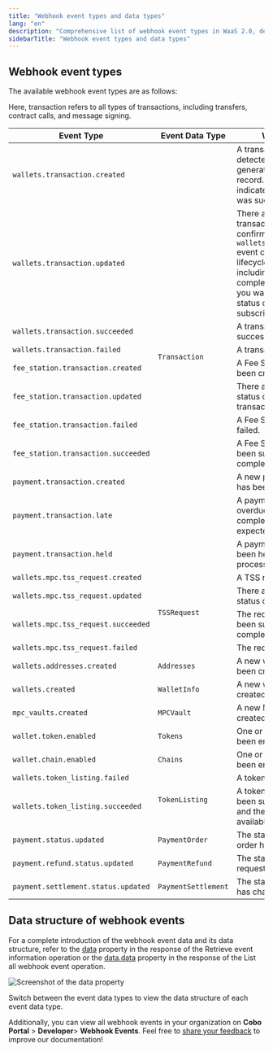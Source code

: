 ```yaml
---
title: "Webhook event types and data types"
lang: "en"
description: "Comprehensive list of webhook event types in WaaS 2.0, detailing each event's purpose and data structure."
sidebarTitle: "Webhook event types and data types"
---
```


## Webhook event types

The available webhook event types are as follows:

<Info>Here, transaction refers to all types of transactions, including transfers, contract calls, and message signing.</Info>
<table class="table-three-cols">
  <thead>
    <tr>
      <th>Event Type</th>
      <th>Event Data Type</th>
      <th>When It Occurs</th>
    </tr>
  </thead>
  <tbody>
    <tr>
      <td><code>wallets.transaction.created</code></td>
      <td rowspan="11"><code>Transaction</code></td>
      <td>A transaction has been detected on the blockchain, generating a transaction record. This event does not indicate that the transaction was successful.</td>
    </tr>
    <tr>
      <td><code>wallets.transaction.updated</code></td>
      <td>There are changes to a transaction's status or confirmation numbers.<Note>The <code>wallets.transaction.updated</code> event covers the entire lifecycle of a transaction, including creation, completion, and failure. If you want to track every status change, you can subscribe to this event.</Note></td>
    </tr>
    <tr>
      <td><code>wallets.transaction.succeeded</code></td>
      <td>A transaction has been successfully completed.</td>
    </tr>
    <tr>
      <td><code>wallets.transaction.failed</code></td>
      <td>A transaction failed.</td>
    </tr>
    <tr>
      <td><code>fee_station.transaction.created</code></td>
      <td>A Fee Station transaction has been created.</td>
    </tr>
    <tr>
      <td><code>fee_station.transaction.updated</code></td>
      <td>There are changes to the status of a Fee Station transaction.</td>
    </tr>
    <tr>
      <td><code>fee_station.transaction.failed</code></td>
      <td>A Fee Station transaction failed.</td>
    </tr>
    <tr>
      <td><code>fee_station.transaction.succeeded</code></td>
      <td>A Fee Station transaction has been successfully completed.</td>
    </tr>
        <tr>
      <td><code>payment.transaction.created</code></td>
      <td>A new payment transaction has been created.</td>
    </tr>
    <tr>
      <td><code>payment.transaction.late</code></td>
      <td>A payment transaction is overdue and has not been completed within the expected time.</td>
    </tr>
    <tr>
      <td><code>payment.transaction.held</code></td>
      <td>A payment transaction has been held due to review or processing issues.</td>
    </tr>
    <tr>
      <td><code>wallets.mpc.tss_request.created</code></td>
      <td rowspan="4"><code>TSSRequest</code></td>
      <td>A TSS request is created.</td>
    </tr>
    <tr>
      <td><code>wallets.mpc.tss_request.updated</code></td>
      <td>There are changes to the status of a TSS request.</td>
    </tr>
    <tr>
      <td><code>wallets.mpc.tss_request.succeeded</code></td>
      <td>The requested action has been successfully completed.</td>
    </tr>
    <tr>
      <td><code>wallets.mpc.tss_request.failed</code></td>
      <td>The requested action failed.</td>
    </tr>
    <tr>
      <td><code>wallets.addresses.created</code></td>
      <td><code>Addresses</code></td>
      <td>A new wallet address has been created.</td>
    </tr>
    <tr>
      <td><code>wallets.created</code></td>
      <td><code>WalletInfo</code></td>
      <td>A new wallet has been created.</td>
    </tr>
    <tr>
      <td><code>mpc_vaults.created</code></td>
      <td><code>MPCVault</code></td>
      <td>A new MPC vault has been created.</td>
    </tr>
    <tr>
      <td><code>wallet.token.enabled</code></td>
      <td><code>Tokens</code></td>
      <td>One or more tokens have been enabled.</td>
    </tr>
    <tr>
      <td><code>wallet.chain.enabled</code></td>
      <td><code>Chains</code></td>
      <td>One or more chains have been enabled.</td>
    </tr>
    <tr>
      <td><code>wallets.token_listing.failed</code></td>
      <td rowspan="2"><code>TokenListing</code></td>
      <td>A token listing request failed.</td>
    </tr>
    <tr>
      <td><code>wallets.token_listing.succeeded</code></td>
      <td>A token listing request has been successfully processed and the token is now available.</td>
    </tr>
    <tr>
      <td><code>payment.status.updated</code></td>
      <td><code>PaymentOrder</code></td>
      <td>The status of a payment order has changed.</td>
    </tr>
    <tr>
      <td><code>payment.refund.status.updated</code></td>
      <td><code>PaymentRefund</code></td>
      <td>The status of a refund request has changed.</td>
    </tr>
    <tr>
      <td><code>payment.settlement.status.updated</code></td>
      <td><code>PaymentSettlement</code></td>
      <td>The status of a settlement has changed.</td>
    </tr>
  </tbody>
</table>


## Data structure of webhook events           
For a complete introduction of the webhook event data and its data structure, refer to the [data](/v2/api-references/developers--webhooks/retrieve-event-information#response-data) property in the response of the Retrieve event information operation or the [data.data](/v2/api-references/developers--webhooks/list-all-webhook-events#response-data-data) property in the response of the List all webhook event operation. 

<img src="/v2/images/guides/webhook_data_structure.png" class="screenshot_full_screen" alt="Screenshot of the data property" />

Switch between the event data types to view the data structure of each event data type.

Additionally, you can view all webhook events in your organization on **Cobo Portal** > **Developer**> **Webhook Events**.
<Tip>Feel free to [share your feedback](https://forms.zohopublic.com/cobo/form/DocumentFeedbackForm/formperma/QvLOhxJv1_JMsJ-1dleZ8Itb_7rzN-LtgvsDdxosoVI) to improve our documentation!</Tip>